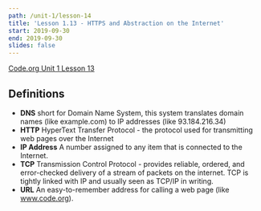 ```yaml
---
path: /unit-1/lesson-14
title: 'Lesson 1.13 - HTTPS and Abstraction on the Internet'
start: 2019-09-30
end: 2019-09-30
slides: false
---
```


[Code.org Unit 1 Lesson 13](https://studio.code.org/s/csp1-2019/stage/12/puzzle/2)

## Definitions

- **DNS** short for Domain Name System, this system translates domain names (like example.com) to IP addresses (like 93.184.216.34)
- **HTTP** HyperText Transfer Protocol - the protocol used for transmitting web pages over the Internet
- **IP Address** A number assigned to any item that is connected to the Internet.
- **TCP** Transmission Control Protocol - provides reliable, ordered, and error-checked delivery of a stream of packets on the internet. TCP is tightly linked with IP and usually seen as TCP/IP in writing.
- **URL** An easy-to-remember address for calling a web page (like www.code.org).

